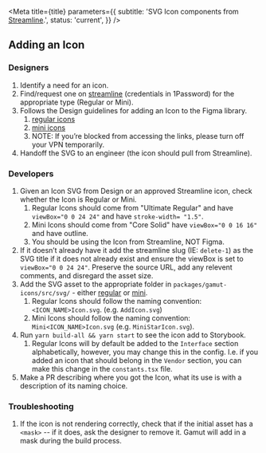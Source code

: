 

<Meta
  title={title}
  parameters={{
    subtitle:
      'SVG Icon components from [Streamline](https://streamlineicons.com/).',
    status: 'current',
  }}
/>

## Adding an Icon

### Designers

1. Identify a need for an icon.
2. Find/request one on [streamline](https://www.streamlinehq.com/) (credentials in 1Password) for the appropriate type (Regular or Mini).
3. Follows the Design guidelines for adding an Icon to the Figma library.
   1. [regular icons](https://scribehow.com/shared/How_to_add_a_regular_size_icon_to_the_Figma_library__89he3MpFQj-7d9CP6AFLQg)
   2. [mini icons](https://scribehow.com/shared/How_to_add_a_mini_size_icon_to_the_Figma_library__mDFi_BuaQ-yHDsufs9tlxQ)
   3. NOTE: If you’re blocked from accessing the links, please turn off your VPN temporarily.
4. Handoff the SVG to an engineer (the icon should pull from Streamline).

### Developers

1. Given an Icon SVG from Design or an approved Streamline icon, check whether the Icon is Regular or Mini.
   1. Regular Icons should come from "Ultimate Regular" and have `viewBox="0 0 24 24"` and have `stroke-width= "1.5"`.
   2. Mini Icons should come from "Core Solid" have `viewBox="0 0 16 16"` and have outline.
   3. You should be using the Icon from Streamline, NOT Figma.
2. If it doesn’t already have it add the streamline slug (IE: `delete-1`) as the SVG title if it does not already exist and ensure the viewBox is set to `viewBox="0 0 24 24"`. Preserve the source URL, add any relevent comments, and disregard the asset size.
3. Add the SVG asset to the appropriate folder in `packages/gamut-icons/src/svg/` - either [regular](https://github.com/Codecademy/gamut/tree/main/packages/gamut-icons) or [mini](https://github.com/Codecademy/gamut/tree/main/packages/gamut-icons/mini).
   1. Regular Icons should follow the naming convention: `<ICON_NAME>Icon.svg`. (e.g. `AddIcon.svg`)
   2. Mini Icons should follow the naming convention: `Mini<ICON_NAME>Icon.svg` (e.g. `MiniStarIcon.svg`).
4. Run `yarn build-all && yarn start` to see the icon add to Storybook.
   1. Regular Icons will by default be added to the `Interface` section alphabetically, however, you may change this in the config. I.e. if you added an icon that should belong in the `Vendor` section, you can make this change in the `constants.tsx` file.
5. Make a PR describing where you got the Icon, what its use is with a description of its naming choice.

### Troubleshooting

1. If the icon is not rendering correctly, check that if the initial asset has a `<mask>` -- if it does, ask the designer to remove it. Gamut will add in a mask during the build process.

<TableOfContents />
